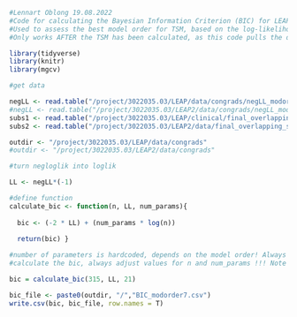 ```r

#Lennart Oblong 19.08.2022
#Code for calculating the Bayesian Information Criterion (BIC) for LEAP sbjs that underwent connectopic map calculation.
#Used to assess the best model order for TSM, based on the log-likelihood calculated by congrads code (by Andre Marquand, Koen Haak, Christian Beckmann)
#Only works AFTER the TSM has been calculated, as this code pulls the data from the outdirs created by TSM - and is based on the negloglik output

library(tidyverse)
library(knitr)
library(mgcv)

#get data 

negLL <- read.table("/project/3022035.03/LEAP/data/congrads/negLL_modorder7.txt", colClasses="numeric")
#negLL <- read.table("/project/3022035.03/LEAP2/data/congrads/negLL_modorder2.txt", colClasses="numeric")
subs1 <- read.table("/project/3022035.03/LEAP/clinical/final_overlapping_subs.txt", colClasses = "numeric") %>% unlist() %>% unname()
subs2 <- read.table("/project/3022035.03/LEAP2/data/final_overlapping_subs.txt", colClasses = "numeric") %>% unlist() %>% unname()

outdir <- "/project/3022035.03/LEAP/data/congrads"
#outdir <- "/project/3022035.03/LEAP2/data/congrads"

#turn negloglik into loglik

LL <- negLL*(-1)

#define function
calculate_bic <- function(n, LL, num_params){
  
  bic <- (-2 * LL) + (num_params * log(n))
  
  return(bic) }

#number of parameters is hardcoded, depends on the model order! Always check this! (Numparam = MO * 3)
#calculate the bic, always adjust values for n and num_params !!! Note that n is NOT the subject number, but the number of voxels in the scan

bic = calculate_bic(315, LL, 21)

bic_file <- paste0(outdir, "/","BIC_modorder7.csv")
write.csv(bic, bic_file, row.names = T)

```

```r



```

```r



```

